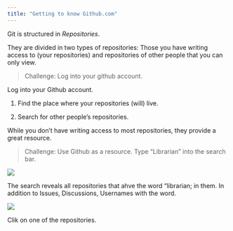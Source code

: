 ```yaml
---
title: "Getting to know Github.com"
---
```


Git is structured in *Repositories*.

They are divided in two types of repositories: Those you have writing access to (your repositories) and repositories of other people that you can only view.

> Challenge: Log into your github account.

Log into your Github account.

1.  Find the place where your repositories (will) live.

<!-- -->

2.  Search for other people's repositories.

While you don't have writing access to most repositories, they provide a great resource.

> Challenge: Use Github as a resource. Type "Librarian" into the search bar.

![](img/Search.png)

The search reveals all repositories that ahve the word "librarian; in them. In addition to Issues, Discussions, Usernames with the word.

![](img/Repositories.png)

Clik on one of the repositories.
